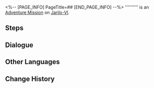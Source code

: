 <%-- [PAGE_INFO]
PageTitle=##
[END_PAGE_INFO] --%>
{{Stub|Dialogue.}}
{{Mission Infobox
|id            = 4040159
|title         = 
|image         = <!--Mission .png-->
|type          = Adventure
|event_name    = 
|chapter       = 
|requirements  = {{cx}}<!--Hidden Mission ID 4040158--> completed
|summary       = <!--official mission summary from Fate's Atlas-->
|characters    = Trailblazer
|startLocation = [[Jarilo-VI]] - [[Administrative District]]
|world         = Jarilo-VI
|area          = Administrative District
|prev          = 
|next          = 
|rewards       = Jim Roger Bread Soda*1
}}
'''''''''' is an [[Adventure Mission]] on [[Jarilo-VI]].

==Steps==


<!--
==Gameplay Notes==

--><!--
==Trial Character==

-->
==Dialogue==
{{Stub Dialogue}}

{{Dialogue End}}

==Other Languages==
{{Other Languages
|en   = 
|zhs  = 
|zht  = 
|ja   = 
|ko   = 
|es   = 
|fr   = 
|ru   = 
|th   = 
|vi   = 
|de   = 
|id   = 
|pt   = 
}}

==Change History==
{{Change History|1.0}}
